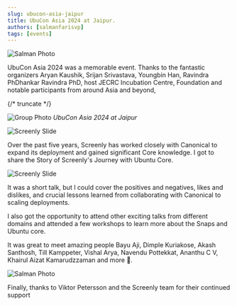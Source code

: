 ```yaml
---
slug: ubucon-asia-jaipur
title: UbuCon Asia 2024 at Jaipur.
authors: [salmanfarisvp]
tags: [events]
---
```


![Salman Photo](../static/img/blog/2024-09-06-ubucon-asia-jaipur/salman-headshot.jpg)

UbuCon Asia 2024 was a memorable event. Thanks to the fantastic organizers Aryan Kaushik, Srijan Srivastava, Youngbin Han, Ravindra PhDhankar Ravindra PhD, host JECRC Incubation Centre, Foundation and notable participants from around Asia and beyond,

{/* truncate */}


![Group Photo](../static/img/blog/2024-09-06-ubucon-asia-jaipur/groupPhoto.jpeg)
_UbuCon Asia 2024 at Jaipur_

![Screenly Slide](../static/img/blog/2024-09-06-ubucon-asia-jaipur/ScreenlySlide.jpg)

Over the past five years, Screenly has worked closely with Canonical to expand its deployment and gained significant Core knowledge. I got to share the Story of Screenly's Journey with Ubuntu Core.

![Screenly Slide](../static/img/blog/2024-09-06-ubucon-asia-jaipur/Screenlyppt.jpg)

It was a short talk, but I could cover the positives and negatives, likes and dislikes, and crucial lessons learned from collaborating with Canonical to scaling deployments.

I also got the opportunity to attend other exciting talks from different domains and attended a few workshops to learn more about the Snaps and Ubuntu core.


It was great to meet amazing people Bayu Aji, Dimple Kuriakose, Akash Santhosh, Till Kamppeter, Vishal Arya, Navendu Pottekkat, Ananthu C V, Khairul Aizat Kamarudzzaman and more 🎉.

![Salman Photo](../static/img/blog/2024-09-06-ubucon-asia-jaipur/salmanPhoto.jpg)

Finally, thanks to Viktor Petersson and the Screenly team for their continued support
